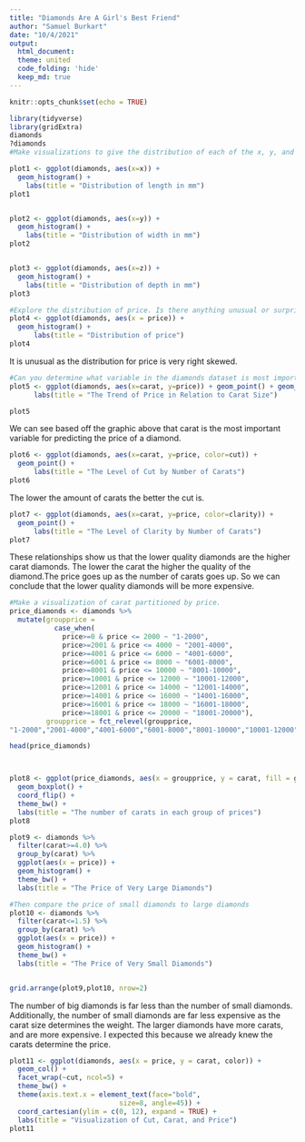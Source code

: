 ```yaml
---
title: "Diamonds Are A Girl's Best Friend"
author: "Samuel Burkart"
date: "10/4/2021"
output: 
  html_document:
  theme: united
  code_folding: 'hide'
  keep_md: true
---
```

```r
knitr::opts_chunk$set(echo = TRUE)
```

```r
library(tidyverse)
library(gridExtra)
diamonds
?diamonds
#Make visualizations to give the distribution of each of the x, y, and z variables in the diamonds data set.

plot1 <- ggplot(diamonds, aes(x=x)) + 
  geom_histogram() +
    labs(title = "Distribution of length in mm")
plot1


plot2 <- ggplot(diamonds, aes(x=y)) + 
  geom_histogram() +
    labs(title = "Distribution of width in mm")
plot2


plot3 <- ggplot(diamonds, aes(x=z)) + 
  geom_histogram() +
    labs(title = "Distribution of depth in mm")
plot3

```

```r
#Explore the distribution of price. Is there anything unusual or surprising?
plot4 <- ggplot(diamonds, aes(x = price)) + 
  geom_histogram() +
      labs(title = "Distribution of price")
plot4
```
It is unusual as the distribution for price is very right skewed. 

```r
#Can you determine what variable in the diamonds dataset is most important for predicting the price of a diamond? How is that variable correlated with cut? Why does the combination of those two relationships lead to lower quality diamonds being more expensive?
plot5 <- ggplot(diamonds, aes(x=carat, y=price)) + geom_point() + geom_smooth(se=FALSE) +
      labs(title = "The Trend of Price in Relation to Carat Size")

plot5
```
We can see based off the graphic above that carat is the most important variable for predicting the price of a diamond.

```r
plot6 <- ggplot(diamonds, aes(x=carat, y=price, color=cut)) + 
  geom_point() +
      labs(title = "The Level of Cut by Number of Carats")
plot6
```
The lower the amount of carats the better the cut is.

```r
plot7 <- ggplot(diamonds, aes(x=carat, y=price, color=clarity)) + 
  geom_point() +
      labs(title = "The Level of Clarity by Number of Carats")
plot7
```
These relationships show us that the lower quality diamonds are the higher carat diamonds. The lower the carat the higher the quality of the diamond.The price goes up as the number of carats goes up. So we can conclude that the lower quality diamonds will be more expensive.

```r
#Make a visualization of carat partitioned by price.
price_diamonds <- diamonds %>%
  mutate(groupprice = 
           case_when(
             price>=0 & price <= 2000 ~ "1-2000",
             price>=2001 & price <= 4000 ~ "2001-4000",
             price>=4001 & price <= 6000 ~ "4001-6000",
             price>=6001 & price <= 8000 ~ "6001-8000",
             price>=8001 & price <= 10000 ~ "8001-10000",
             price>=10001 & price <= 12000 ~ "10001-12000",
             price>=12001 & price <= 14000 ~ "12001-14000",
             price>=14001 & price <= 16000 ~ "14001-16000",
             price>=16001 & price <= 18000 ~ "16001-18000",
             price>=18001 & price <= 20000 ~ "18001-20000"),
         groupprice = fct_relevel(groupprice,
"1-2000","2001-4000","4001-6000","6001-8000","8001-10000","10001-12000","12001-14000","14001-16000","16001-18000","18001-20000"))

head(price_diamonds)



plot8 <- ggplot(price_diamonds, aes(x = groupprice, y = carat, fill = groupprice)) +
  geom_boxplot() +
  coord_flip() +
  theme_bw() +
  labs(title = "The number of carats in each group of prices")
plot8

```

```r
plot9 <- diamonds %>% 
  filter(carat>=4.0) %>%
  group_by(carat) %>% 
  ggplot(aes(x = price)) +
  geom_histogram() +
  theme_bw() +
  labs(title = "The Price of Very Large Diamonds")

#Then compare the price of small diamonds to large diamonds 
plot10 <- diamonds %>% 
  filter(carat<=1.5) %>%
  group_by(carat) %>% 
  ggplot(aes(x = price)) +
  geom_histogram() +
  theme_bw() +
  labs(title = "The Price of Very Small Diamonds")


grid.arrange(plot9,plot10, nrow=2)
```
The number of big diamonds is far less than the number of small diamonds. Additionally, the number of small diamonds are far less expensive as the carat size determines the weight. The larger diamonds have more carats, and are more expensive. I expected this because we already knew the carats determine the price.

```r
plot11 <- ggplot(diamonds, aes(x = price, y = carat, color)) + 
  geom_col() +
  facet_wrap(~cut, ncol=5) +
  theme_bw() +
  theme(axis.text.x = element_text(face="bold", 
                           size=8, angle=45)) +
  coord_cartesian(ylim = c(0, 12), expand = TRUE) +
  labs(title = "Visualization of Cut, Carat, and Price")
plot11
```


